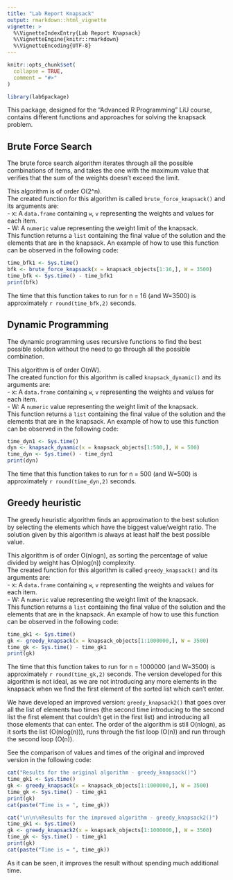 ```yaml
---
title: "Lab Report Knapsack"
output: rmarkdown::html_vignette
vignette: >
  %\VignetteIndexEntry{Lab Report Knapsack}
  %\VignetteEngine{knitr::rmarkdown}
  %\VignetteEncoding{UTF-8}
---
```


```r
knitr::opts_chunk$set(
  collapse = TRUE,
  comment = "#>"
)
```

```r
library(lab6package)
```

This package, designed for the "Advanced R Programming" LiU course, contains different functions and approaches for solving the knapsack problem.  

## Brute Force Search

The brute force search algorithm iterates through all the possible combinations of items, and takes the one with the maximum value that verifies that the sum of the weights doesn't exceed the limit.  

This algorithm is of order O(2^n).   
The created function for this algorithm is called `brute_force_knapsack()` and its arguments are:   
- x: A `data.frame` containing `w`, `v` representing the weights and values for each item.  
- W: A `numeric` value representing the weight limit of the knapsack.  
This function returns a `list` containing the final value of the solution and the elements that are in the knapsack. An example of how to use this function can be observed in the following code:  

```r
time_bfk1 <- Sys.time()
bfk <- brute_force_knapsack(x = knapsack_objects[1:16,], W = 3500)
time_bfk <- Sys.time() - time_bfk1
print(bfk)
```

The time that this function takes to run for n = 16 (and W=3500) is approximately `r round(time_bfk,2)` seconds.

## Dynamic Programming

The dynamic programming uses recursive functions to find the best possible solution without the need to go through all the possible combination.

This algorithm is of order O(nW).   
The created function for this algorithm is called `knapsack_dynamic()` and its arguments are:   
- x: A `data.frame` containing `w`, `v` representing the weights and values for each item.  
- W: A `numeric` value representing the weight limit of the knapsack.  
This function returns a `list` containing the final value of the solution and the elements that are in the knapsack. An example of how to use this function can be observed in the following code:  

```r
time_dyn1 <- Sys.time()
dyn <- knapsack_dynamic(x = knapsack_objects[1:500,], W = 500)
time_dyn <- Sys.time() - time_dyn1
print(dyn)
```

The time that this function takes to run for n = 500 (and W=500) is approximately `r round(time_dyn,2)` seconds.

## Greedy heuristic

The greedy heuristic algorithm finds an approximation to the best solution by selecting the elements which have the biggest value/weight ratio. The solution given by this algorithm is always at least half the best possible value.  

This algorithm is of order O(nlogn), as sorting the percentage of value divided by weight has O(nlog(n)) complexity.  
The created function for this algorithm is called `greedy_knapsack()` and its arguments are:   
- x: A `data.frame` containing `w`, `v` representing the weights and values for each item.  
- W: A `numeric` value representing the weight limit of the knapsack.  
This function returns a `list` containing the final value of the solution and the elements that are in the knapsack. An example of how to use this function can be observed in the following code:  

```r
time_gk1 <- Sys.time()
gk <- greedy_knapsack(x = knapsack_objects[1:1000000,], W = 3500)
time_gk <- Sys.time() - time_gk1
print(gk)
```

The time that this function takes to run for n = 1000000 (and W=3500) is approximately `r round(time_gk,2)` seconds.
The version developed for this algorithm is not ideal, as we are not introducing any more elements in the knapsack when we find the first element of the sorted list which can't enter. 

We have developed an improved version: `greedy_knapsack2()` that goes over all the list of elements two times (the second time introducing to the second list the first element that couldn't get in the first list) and introducing all those elements that can enter. The order of the algorithm is still O(nlogn), as it sorts the list (O(nlog(n))), runs through the fist loop (O(n)) and run through the second loop (O(n)).  

See the comparison of values and times of the original and improved version in the following code:  

```r
cat("Results for the original algorithm - greedy_knapsack()")
time_gk1 <- Sys.time()
gk <- greedy_knapsack(x = knapsack_objects[1:1000000,], W = 3500)
time_gk <- Sys.time() - time_gk1
print(gk)
cat(paste("Time is = ", time_gk))

cat("\n\n\nResults for the improved algorithm - greedy_knapsack2()")
time_gk1 <- Sys.time()
gk <- greedy_knapsack2(x = knapsack_objects[1:1000000,], W = 3500)
time_gk <- Sys.time() - time_gk1
print(gk)
cat(paste("Time is = ", time_gk))
```
As it can be seen, it improves the result without spending much additional time.  